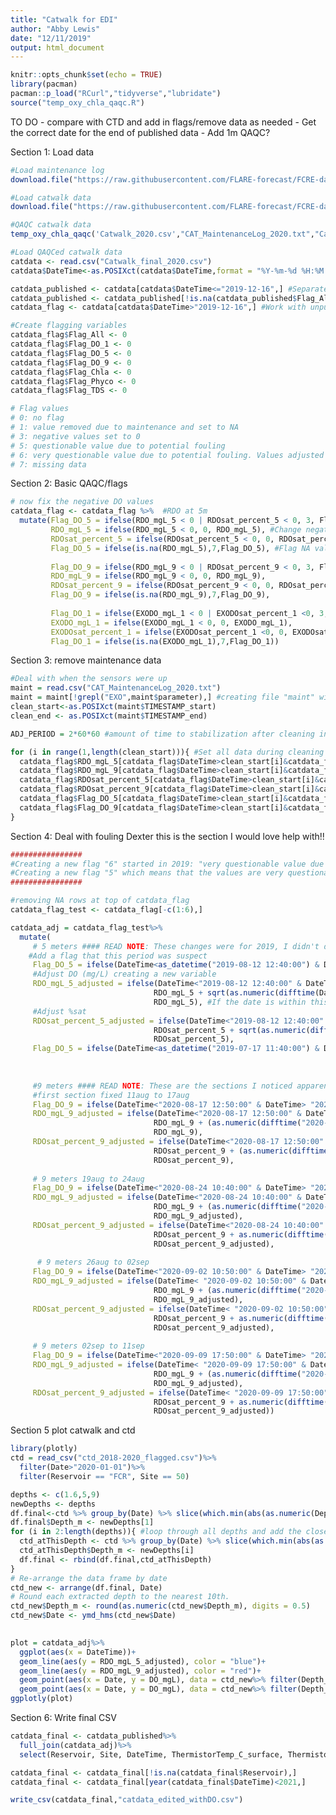 ```yaml
---
title: "Catwalk for EDI"
author: "Abby Lewis"
date: "12/11/2019"
output: html_document
---
```


```r
knitr::opts_chunk$set(echo = TRUE)
library(pacman)
pacman::p_load("RCurl","tidyverse","lubridate")
source("temp_oxy_chla_qaqc.R")
```

TO DO 
- compare with CTD and add in flags/remove data as needed
- Get the correct date for the end of published data
- Add 1m QAQC?

Section 1: Load data
```r
#Load maintenance log
download.file("https://raw.githubusercontent.com/FLARE-forecast/FCRE-data/fcre-catwalk-data/CAT_MaintenanceLog.txt","CAT_MaintenanceLog_2020.txt")

#Load catwalk data
download.file("https://raw.githubusercontent.com/FLARE-forecast/FCRE-data/fcre-catwalk-data/Catwalk.csv","Catwalk_2020.csv")

#QAQC catwalk data
temp_oxy_chla_qaqc('Catwalk_2020.csv',"CAT_MaintenanceLog_2020.txt","Catwalk_final_2020.csv") 

#Load QAQCed catwalk data
catdata <- read.csv("Catwalk_final_2020.csv")
catdata$DateTime<-as.POSIXct(catdata$DateTime,format = "%Y-%m-%d %H:%M:%S") #Format dates as dates

catdata_published <- catdata[catdata$DateTime<="2019-12-16",] #Separate data that has already been published
catdata_published <- catdata_published[!is.na(catdata_published$Flag_All),]
catdata_flag <- catdata[catdata$DateTime>"2019-12-16",] #Work with unpublished data

#Create flagging variables
catdata_flag$Flag_All <- 0
catdata_flag$Flag_DO_1 <- 0
catdata_flag$Flag_DO_5 <- 0
catdata_flag$Flag_DO_9 <- 0
catdata_flag$Flag_Chla <- 0
catdata_flag$Flag_Phyco <- 0
catdata_flag$Flag_TDS <- 0

# Flag values
# 0: no flag
# 1: value removed due to maintenance and set to NA
# 3: negative values set to 0
# 5: questionable value due to potential fouling
# 6: very questionable value due to potential fouling. Values adjusted using a linear or square root function to match high-resolution CTD profiles are given in RDO_mgL_5 and RDO_sat_percent_5
# 7: missing data

```

Section 2: Basic QAQC/flags
```r
# now fix the negative DO values
catdata_flag <- catdata_flag %>%  #RDO at 5m
  mutate(Flag_DO_5 = ifelse(RDO_mgL_5 < 0 | RDOsat_percent_5 < 0, 3, Flag_DO_5), #Add a flag for DO<0
         RDO_mgL_5 = ifelse(RDO_mgL_5 < 0, 0, RDO_mgL_5), #Change negative to 0
         RDOsat_percent_5 = ifelse(RDOsat_percent_5 < 0, 0, RDOsat_percent_5), #Change negative %sat to 0
         Flag_DO_5 = ifelse(is.na(RDO_mgL_5),7,Flag_DO_5), #Flag NA values
         
         Flag_DO_9 = ifelse(RDO_mgL_9 < 0 | RDOsat_percent_9 < 0, 3, Flag_DO_9), #repeat for 9m
         RDO_mgL_9 = ifelse(RDO_mgL_9 < 0, 0, RDO_mgL_9),
         RDOsat_percent_9 = ifelse(RDOsat_percent_9 < 0, 0, RDOsat_percent_9),
         Flag_DO_9 = ifelse(is.na(RDO_mgL_9),7,Flag_DO_9),
         
         Flag_DO_1 = ifelse(EXODO_mgL_1 < 0 | EXODOsat_percent_1 <0, 3, Flag_DO_1), #and for 1m
         EXODO_mgL_1 = ifelse(EXODO_mgL_1 < 0, 0, EXODO_mgL_1),
         EXODOsat_percent_1 = ifelse(EXODOsat_percent_1 <0, 0, EXODOsat_percent_1),
         Flag_DO_1 = ifelse(is.na(EXODO_mgL_1),7,Flag_DO_1))
```

Section 3: remove maintenance data
```r
#Deal with when the sensors were up
maint = read.csv("CAT_MaintenanceLog_2020.txt")
maint = maint[!grepl("EXO",maint$parameter),] #creating file "maint" with all sensor string maintenance
clean_start<-as.POSIXct(maint$TIMESTAMP_start)
clean_end <- as.POSIXct(maint$TIMESTAMP_end)

ADJ_PERIOD = 2*60*60 #amount of time to stabilization after cleaning in seconds

for (i in range(1,length(clean_start))){ #Set all data during cleaning and for ADJ_PERIOD after to NA
  catdata_flag$RDO_mgL_5[catdata_flag$DateTime>clean_start[i]&catdata_flag$DateTime<(clean_end[i]+ADJ_PERIOD)] <- NA
  catdata_flag$RDO_mgL_9[catdata_flag$DateTime>clean_start[i]&catdata_flag$DateTime<clean_end[i]+ADJ_PERIOD] <- NA
  catdata_flag$RDOsat_percent_5[catdata_flag$DateTime>clean_start[i]&catdata_flag$DateTime<clean_end[i]+ADJ_PERIOD] <- NA
  catdata_flag$RDOsat_percent_9[catdata_flag$DateTime>clean_start[i]&catdata_flag$DateTime<clean_end[i]+ADJ_PERIOD] <- NA
  catdata_flag$Flag_DO_5[catdata_flag$DateTime>clean_start[i]&catdata_flag$DateTime<clean_end[i]+ADJ_PERIOD] <- 1
  catdata_flag$Flag_DO_9[catdata_flag$DateTime>clean_start[i]&catdata_flag$DateTime<clean_end[i]+ADJ_PERIOD] <- 1
}
```



Section 4: Deal with fouling
Dexter this is the section I would love help with!!



```r
################
#Creating a new flag "6" started in 2019: "very questionable value due to potential fouling. Values adjusted using a linear or square root function to match high-resolution CTD profiles are given in RDO_mgL_5 and RDO_sat_percent_5"
#Creating a new flag "5" which means that the values are very questionable due to fouling but not adjusted (starting in 2019)
################

#removing NA rows at top of catdata_flag
catdata_flag_test <- catdata_flag[-c(1:6),]

catdata_adj = catdata_flag_test%>%
  mutate(
     # 5 meters #### READ NOTE: These changes were for 2019, I didn't delete so the RDO 5 adjusted column still appeared for plots below 
    #Add a flag that this period was suspect
     Flag_DO_5 = ifelse(DateTime<as_datetime("2019-08-12 12:40:00") & DateTime> as_datetime("2019-08-11 00:00:00"), 6, Flag_DO_5), 
     #Adjust DO (mg/L) creating a new variable
     RDO_mgL_5_adjusted = ifelse(DateTime<"2019-08-12 12:40:00" & DateTime> "2019-08-11 00:00:00", 
                                RDO_mgL_5 + sqrt(as.numeric(difftime(DateTime,"2019-08-11 00:00:00", units = "mins")))/30,
                                RDO_mgL_5), #If the date is within this interval, the adjusted values is the measured value plus the squareroot of the number of minutes since the start of the interval divided by 30 -- determined through trial and error
     #Adjust %sat
     RDOsat_percent_5_adjusted = ifelse(DateTime<"2019-08-12 12:40:00" & DateTime> "2019-08-11 00:00:00", 
                                RDOsat_percent_5 + sqrt(as.numeric(difftime(DateTime,"2019-08-11 00:00:00", units = "mins")))/30/11.3*100, #Same as DO_mgL except converted to pSat by multiplying by 100/11.3
                                RDOsat_percent_5),
     Flag_DO_5 = ifelse(DateTime<as_datetime("2019-07-17 11:40:00") & DateTime> as_datetime("2019-07-13 00:00:00"), 5, Flag_DO_5),
     
     
     
     #9 meters #### READ NOTE: These are the sections I noticed apparent following in TS and have tried to correct with linear adjustments
     #first section fixed 11aug to 17aug
     Flag_DO_9 = ifelse(DateTime<"2020-08-17 12:50:00" & DateTime> "2020-08-11 15:00:00",6, Flag_DO_9),
     RDO_mgL_9_adjusted = ifelse(DateTime<"2020-08-17 12:50:00" & DateTime> "2020-08-11 15:00:00", 
                                RDO_mgL_9 + (as.numeric(difftime("2020-08-17 12:50:00","2020-08-12 15:00:00", units = "mins")))/6500, #A different square root adjustment here. was a sqrt before, I removed that part
                                RDO_mgL_9),
     RDOsat_percent_9_adjusted = ifelse(DateTime<"2020-08-17 12:50:00" & DateTime> "2020-08-11 15:00:00", 
                                RDOsat_percent_9 + (as.numeric(difftime("2020-08-17 12:50:00","2020-08-12 15:00:00", units = "mins")))/6500/11.3*100,
                                RDOsat_percent_9),
     
     # 9 meters 19aug to 24aug
     Flag_DO_9 = ifelse(DateTime<"2020-08-24 10:40:00" & DateTime> "2020-08-19 20:00:00",6, Flag_DO_9),
     RDO_mgL_9_adjusted = ifelse(DateTime<"2020-08-24 10:40:00" & DateTime> "2020-08-19 20:00:00", 
                                RDO_mgL_9 + (as.numeric(difftime("2020-08-24 10:40:00","2020-08-19 20:00:00", units = "mins")))/6500, #A linear adjustment here
                                RDO_mgL_9_adjusted),
     RDOsat_percent_9_adjusted = ifelse(DateTime<"2020-08-24 10:40:00" & DateTime> "2020-08-19 20:00:00", 
                                RDOsat_percent_9 + as.numeric(difftime("2020-08-24 10:40:00","2020-08-19 20:00:00", units = "mins"))/6500/11.3*100,
                                RDOsat_percent_9_adjusted),
     
      # 9 meters 26aug to 02sep
     Flag_DO_9 = ifelse(DateTime<"2020-09-02 10:50:00" & DateTime> "2020-08-26 12:00:00" ,6, Flag_DO_9),
     RDO_mgL_9_adjusted = ifelse(DateTime< "2020-09-02 10:50:00" & DateTime> "2020-08-26 12:00:00", 
                                RDO_mgL_9 + (as.numeric(difftime("2020-09-02 10:50:00", "2020-08-26 12:00:00", units = "mins")))/10000, #A linear adjustment here
                                RDO_mgL_9_adjusted),
     RDOsat_percent_9_adjusted = ifelse(DateTime< "2020-09-02 10:50:00" & DateTime> "2020-08-26 12:00:00", 
                                RDOsat_percent_9 + as.numeric(difftime("2020-09-02 10:50:00", "2020-08-26 12:00:00", units = "mins"))/10000/11.3*100,
                                RDOsat_percent_9_adjusted),
     
     # 9 meters 02sep to 11sep
     Flag_DO_9 = ifelse(DateTime<"2020-09-09 17:50:00" & DateTime> "2020-09-05 06:00:00" ,6, Flag_DO_9),
     RDO_mgL_9_adjusted = ifelse(DateTime< "2020-09-09 17:50:00" & DateTime> "2020-09-05 06:00:00", 
                                RDO_mgL_9 + (as.numeric(difftime("2020-09-09 17:50:00", "2020-09-05 06:00:00", units = "mins")))/4000, #A linear adjustment here
                                RDO_mgL_9_adjusted),
     RDOsat_percent_9_adjusted = ifelse(DateTime< "2020-09-09 17:50:00" & DateTime> "2020-09-05 06:00:00", 
                                RDOsat_percent_9 + as.numeric(difftime("2020-09-09 17:50:00", "2020-09-05 06:00:00", units = "mins"))/4000/11.3*100,
                                RDOsat_percent_9_adjusted))


```

Section 5 plot catwalk and ctd
```r
library(plotly)
ctd = read_csv("ctd_2018-2020_flagged.csv")%>%
  filter(Date>"2020-01-01")%>%
  filter(Reservoir == "FCR", Site == 50)

depths <- c(1.6,5,9)
newDepths <- depths
df.final<-ctd %>% group_by(Date) %>% slice(which.min(abs(as.numeric(Depth_m) - depths[1]))) #Create a new dataframe
df.final$Depth_m <- newDepths[1]
for (i in 2:length(depths)){ #loop through all depths and add the closest values to the final dataframe
  ctd_atThisDepth <- ctd %>% group_by(Date) %>% slice(which.min(abs(as.numeric(Depth_m) - depths[i])))
  ctd_atThisDepth$Depth_m <- newDepths[i]
  df.final <- rbind(df.final,ctd_atThisDepth)
}
# Re-arrange the data frame by date
ctd_new <- arrange(df.final, Date)
# Round each extracted depth to the nearest 10th. 
ctd_new$Depth_m <- round(as.numeric(ctd_new$Depth_m), digits = 0.5)
ctd_new$Date <- ymd_hms(ctd_new$Date)
  

plot = catdata_adj%>%
  ggplot(aes(x = DateTime))+
  geom_line(aes(y = RDO_mgL_5_adjusted), color = "blue")+
  geom_line(aes(y = RDO_mgL_9_adjusted), color = "red")+
  geom_point(aes(x = Date, y = DO_mgL), data = ctd_new%>% filter(Depth_m == 5), color = "blue")+
  geom_point(aes(x = Date, y = DO_mgL), data = ctd_new%>% filter(Depth_m == 9), color = "red")
ggplotly(plot)
```

Section 6: Write final CSV
```r
catdata_final <- catdata_published%>%
  full_join(catdata_adj)%>%
  select(Reservoir, Site, DateTime, ThermistorTemp_C_surface, ThermistorTemp_C_1, ThermistorTemp_C_2, ThermistorTemp_C_3, ThermistorTemp_C_4, ThermistorTemp_C_5, ThermistorTemp_C_6, ThermistorTemp_C_7, ThermistorTemp_C_8, ThermistorTemp_C_9, RDO_mgL_5, RDOsat_percent_5, RDOTemp_C_5, RDO_mgL_9, RDOsat_percent_9, RDOTemp_C_9, EXOTemp_C_1, EXOCond_uScm_1, EXOSpCond_uScm_1, EXOTDS_mgL_1, EXODOsat_percent_1, EXODO_mgL_1, EXOChla_RFU_1, EXOChla_ugL_1, EXOBGAPC_RFU_1, EXOBGAPC_ugL_1, EXOfDOM_RFU_1, EXOfDOM_QSU_1, EXO_pressure, EXO_depth, EXO_battery, EXO_cablepower, EXO_wiper, RECORD, CR6_Batt_V, CR6Panel_Temp_C, RDO_mgL_5_adjusted, RDOsat_percent_5_adjusted, RDO_mgL_9_adjusted, RDOsat_percent_9_adjusted, Flag_All, Flag_DO_1, Flag_DO_5, Flag_DO_9, Flag_Chla, Flag_Phyco, Flag_TDS)

catdata_final <- catdata_final[!is.na(catdata_final$Reservoir),]
catdata_final <- catdata_final[year(catdata_final$DateTime)<2021,]

write_csv(catdata_final,"catdata_edited_withDO.csv")
```
